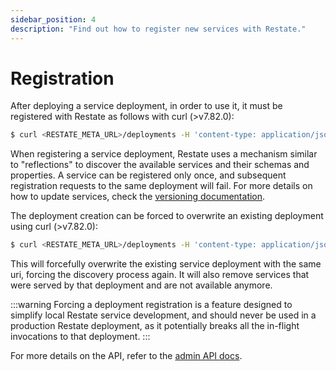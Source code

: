```yaml
---
sidebar_position: 4
description: "Find out how to register new services with Restate."
---
```


# Registration

After deploying a service deployment, in order to use it, it must be registered with Restate as follows with curl  (>v7.82.0):

```bash
$ curl <RESTATE_META_URL>/deployments -H 'content-type: application/json' -d '{"uri": "<SERVICE_ENDPOINT_URI>"}'
```

When registering a service deployment, Restate uses a mechanism similar to "reflections" to discover the available services and their schemas and properties. A service can be registered only once, and subsequent registration requests to the same deployment will fail. For more details on how to update services, check the [versioning documentation](/services/upgrades-removal).

The deployment creation can be forced to overwrite an existing deployment using curl (>v7.82.0):

```bash
$ curl <RESTATE_META_URL>/deployments -H 'content-type: application/json' -d '{"uri": "<SERVICE_ENDPOINT_URI>", "force": true}'
```

This will forcefully overwrite the existing service deployment with the same uri, forcing the discovery process again. It will also remove services that were served by that deployment and are not available anymore.

:::warning
Forcing a deployment registration is a feature designed to simplify local Restate service development, and should never be used in a production Restate deployment, as it potentially breaks all the in-flight invocations to that deployment.
:::

For more details on the API, refer to the [admin API docs](/references/admin-api#tag/deployment/operation/create_deployment).